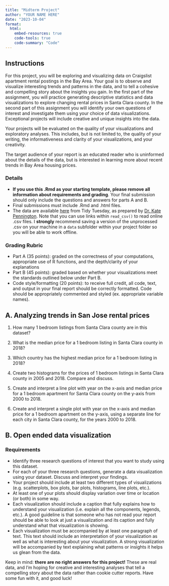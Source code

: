 ```yaml
---
title: "Midterm Project"
author: "YOUR NAME HERE"
date: "2023-10-04"
format: 
  html:
    embed-resources: true
    code-tools: true
    code-summary: "Code"
---
```


## Instructions

For this project, you will be exploring and visualizing data on Craigslist apartment rental postings in the Bay Area. Your goal is to observe and visualize interesting trends and patterns in the data, and to tell a cohesive and compelling story about the insights you gain. In the first part of the assignment, you will practice generating descriptive statistics and data visualizations to explore changing rental prices in Santa Clara county. In the second part of this assignment you will identify your own questions of interest and investigate them using your choice of data visualizations. Exceptional projects will include creative and unique insights into the data. 

Your projects will be evaluated on the quality of your visualizations and exploratory analyses. This includes, but is not limited to, the quality of your writing, the informativeness and clarity of your visualizations, and your creativity.

The target audience of your report is an educated reader who is uninformed about the details of the data, but is interested in learning more about recent trends in Bay Area housing prices. 


### Details

* **If you use this .Rmd as your starting template, please remove all information about requirements and grading**. Your final submission should only include the questions and answers for parts A and B.
* Final submissions must include .Rmd and .html files.
* The data are available [here](https://raw.githubusercontent.com/rfordatascience/tidytuesday/master/data/2022/2022-07-05/rent.csv) from Tidy Tuesday, as prepared by [Dr. Kate Pennington](https://github.com/rfordatascience/tidytuesday/blob/master/data/2022/2022-07-05/readme.md). Note that you can use links within `read_csv()` to read online .csv files. I **strongly** recommend saving a version of the unprocessed .csv on your machine in a `data` subfolder within your project folder so you will be able to work offline.

### Grading Rubric

* Part A (35 points): graded on the correctness of your computations, appropriate use of R functions, and the depth/clarity of your explanations
* Part B (45 points): graded based on whether your visualizations meet the standards outlined below under Part B.
* Code style/formatting (20 points): to receive full credit, all code, text, and output in your final report should be correctly formatted. Code should be appropriately commented and styled (ex. appropriate variable names).

## A. Analyzing trends in San Jose rental prices 

1. How many 1 bedroom listings from Santa Clara county are in this dataset?

2. What is the median price for a 1 bedroom listing in Santa Clara county in 2018?

3. Which country has the highest median price for a 1 bedroom listing in 2018?

4. Create two histograms for the prices of 1 bedroom listings in Santa Clara county in 2005 and 2018. Compare and discuss.

5. Create and interpret a line plot with year on the x-axis and median price for a 1 bedroom apartment for Santa Clara county on the y-axis from 2000 to 2018. 

6. Create and interpret a single plot with year on the x-axis and median price for a 1 bedroom apartment on the y-axis, using a separate line for each city in Santa Clara county, for the years 2000 to 2018. 

## B. Open ended data visualization

### Requirements

* Identify three research questions of interest that you want to study using this dataset.
* For each of your three research questions, generate a data visualization using your dataset. Discuss and interpret your findings. 
* Your project should include at least two different types of visualizations (e.g. scatterplots, box plots, bar plots, histograms, line plots, etc.).
* At least one of your plots should display variation over time or location (or both) in some way.
* Each visualization should include a caption that fully explains how to understand your visualization (i.e. explain all the components, legends, etc.). A good guideline is that someone who has not read your report should be able to look at just a visualization and its caption and fully understand what that visualization is showing.
* Each visualization must be accompanied by at least one paragraph of text. This text should include an interpretation of your visualization as well as what is interesting about your visualization. A strong visualization will be accompanied by text explaining what patterns or insights it helps us glean from the data. 

Keep in mind: **there are no right answers for this project!**
These are real data, and I'm hoping for creative and interesting analyses that tell a compelling story about the data rather than cookie cutter reports. Have some fun with it, and good luck!






